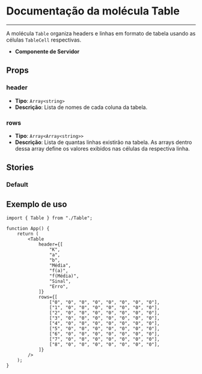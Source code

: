 
<Meta title="Table" of={Table} />

# Documentação da molécula Table

---

A molécula `Table` organiza headers e linhas em formato de tabela usando as
células `TableCell` respectivas.

-   **Componente de Servidor**

## Props

### header

-   **Tipo**: `Array<string>`
-   **Descrição**: Lista de nomes de cada coluna da tabela.

### rows

-   **Tipo**: `Array<Array<string>>`
-   **Descrição**: Lista de quantas linhas existirão na tabela. As arrays
    dentro dessa array define os valores exibidos nas células da respectiva linha.

## Stories

### Default

<Canvas of={Table.Default} />

## Exemplo de uso

```tsx
import { Table } from "./Table";

function App() {
    return (
        <Table
            header={[
                "K",
                "a",
                "b",
                "Média",
                "f(a)",
                "f(Média)",
                "Sinal",
                "Erro",
            ]}
            rows={[
                ["0", "0", "0", "0", "0", "0", "0", "0"],
                ["1", "0", "0", "0", "0", "0", "0", "0"],
                ["2", "0", "0", "0", "0", "0", "0", "0"],
                ["3", "0", "0", "0", "0", "0", "0", "0"],
                ["4", "0", "0", "0", "0", "0", "0", "0"],
                ["5", "0", "0", "0", "0", "0", "0", "0"],
                ["6", "0", "0", "0", "0", "0", "0", "0"],
                ["7", "0", "0", "0", "0", "0", "0", "0"],
                ["8", "0", "0", "0", "0", "0", "0", "0"],
            ]}
        />
    );
}
```
